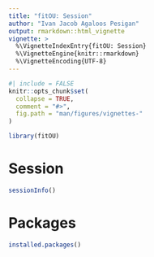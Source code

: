 ```yaml
---
title: "fitOU: Session"
author: "Ivan Jacob Agaloos Pesigan"
output: rmarkdown::html_vignette
vignette: >
  %\VignetteIndexEntry{fitOU: Session}
  %\VignetteEngine{knitr::rmarkdown}
  %\VignetteEncoding{UTF-8}
---
```


```r
#| include = FALSE
knitr::opts_chunk$set(
  collapse = TRUE,
  comment = "#>",
  fig.path = "man/figures/vignettes-"
)
```

```r
library(fitOU)
```

# Session

```r
sessionInfo()
```

# Packages

```r
installed.packages()
```
